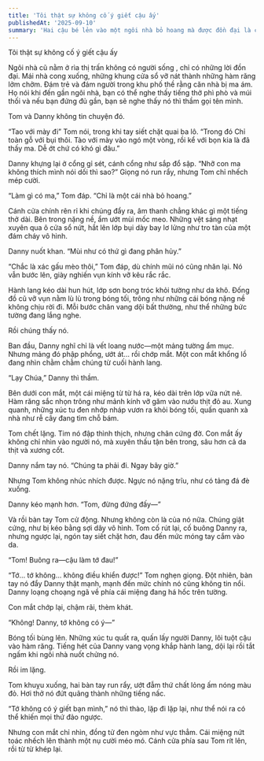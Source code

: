 ```yaml
---
title: 'Tôi thật sự không cố ý giết cậu ấy'
publishedAt: '2025-09-10'
summary: 'Hai cậu bé lẻn vào một ngôi nhà bỏ hoang mà được đồn đại là có ma. Khi bước vào bên trong, hai đứa trẻ nhận ra nơi này không hề bị bỏ hoang mà ngược lại ẩn chứa một bí mật kinh hoàng'
---
```


Tôi thật sự không cố ý giết cậu ấy

Ngôi nhà cũ nằm ở rìa thị trấn không có người sống , chỉ có những lời đồn đại. Mái nhà cong xuống, những khung cửa sổ vỡ nát thành những hàm răng lởm chởm. Đám trẻ và đám người trong khu phố thề rằng căn nhà bị ma ám. Họ nói  khi đến gần ngôi nhà, bạn có thể nghe thấy tiếng thở phì phò và múi thối 
và nếu bạn đứng đủ gần, bạn sẽ nghe thấy nó thì thầm gọi tên mình.

Tom và Danny không tin chuyện đó.

“Tao với mày đi” Tom nói, trong khi tay siết chặt quai ba lô. “Trong đó Chỉ toàn gỗ với bụi thôi. Tào với mày vào ngó một vòng, rồi kể với bọn kia là đã thấy ma. Dễ ớt chứ có khó gì đâu.”

Danny khựng lại ở cổng gỉ sét, cánh cổng như sắp đổ sập. “Nhỡ con ma không thích mình nói dối thì sao?” Giọng nó run rẩy, nhưng Tom chỉ nhếch mép cười.

“Làm gì có ma,” Tom đáp. “Chỉ là một cái nhà bỏ hoang.”

Cánh cửa chính rên rỉ khi chúng đẩy ra, âm thanh chẳng khác gì một tiếng thở dài. Bên trong nặng nề, ẩm ướt mùi mốc meo. Những vệt sáng nhạt xuyên qua ô cửa sổ nứt, hắt lên lớp bụi dày bay lơ lửng như tro tàn của một đám cháy vô hình.

Danny nuốt khan. “Mùi như có thứ gì đang phân hủy.”

“Chắc là xác gấu mèo thôi,” Tom đáp, dù chính mũi nó cũng nhăn lại. Nó vẫn bước lên, giày nghiến vụn kính vỡ kêu rắc rắc.

Hành lang kéo dài hun hút, lớp sơn bong tróc khỏi tường như da khô. Đống đồ cũ vỡ vụn nằm lù lù trong bóng tối, trông như những cái bóng nặng nề không chịu rời đi. Mỗi bước chân vang dội bất thường, như thể những bức tường đang lắng nghe.

Rồi chúng thấy nó.

Ban đầu, Danny nghĩ chỉ là vết loang nước—một mảng tường ẩm mục. Nhưng mảng đó phập phồng, ướt át… rồi chớp mắt. Một con mắt khổng lồ đang nhìn chằm chằm chúng từ cuối hành lang.

“Lạy Chúa,” Danny thì thầm.

Bên dưới con mắt, một cái miệng từ từ há ra, kéo dài trên lớp vữa nứt nẻ. Hàm răng sắc nhọn trông như mảnh kính vỡ găm vào nướu thịt đỏ au. Xung quanh, những xúc tu đen nhớp nháp vươn ra khỏi bóng tối, quấn quanh xà nhà như rễ cây đang tìm chỗ bám.

Tom chết lặng. Tim nó đập thình thịch, nhưng chân cứng đờ. Con mắt ấy không chỉ nhìn vào người nó, mà xuyên thấu tận bên trong, sâu hơn cả da thịt và xương cốt.

Danny nắm tay nó. “Chúng ta phải đi. Ngay bây giờ.”

Nhưng Tom không nhúc nhích được. Ngực nó nặng trĩu, như có tảng đá đè xuống.

Danny kéo mạnh hơn. “Tom, đừng đứng đấy—”

Và rồi bàn tay Tom cử động. Nhưng không còn là của nó nữa. Chúng giật cứng, như bị kéo bằng sợi dây vô hình. Tom cố rút lại, cố buông Danny ra, nhưng ngược lại, ngón tay siết chặt hơn, đau đến mức móng tay cắm vào da.

“Tom! Buông ra—cậu làm tớ đau!”

“Tớ… tớ không… không điều khiển được!” Tom nghẹn giọng. Đột nhiên, bàn tay nó đẩy Danny thật mạnh, mạnh đến mức chính nó cũng không tin nổi. Danny loạng choạng ngã về phía cái miệng đang há hốc trên tường.

Con mắt chớp lại, chậm rãi, thèm khát.

“Không! Danny, tớ không có ý—”

Bóng tối bùng lên. Những xúc tu quất ra, quấn lấy người Danny, lôi tuột cậu vào hàm răng. Tiếng hét của Danny vang vọng khắp hành lang, dội lại rồi tắt ngấm khi ngôi nhà nuốt chửng nó.

Rồi im lặng.

Tom khuỵu xuống, hai bàn tay run rẩy, ướt đẫm thứ chất lỏng ấm nóng màu đỏ. Hơi thở nó đứt quãng thành những tiếng nấc.

“Tớ không có ý giết bạn mình,” nó thì thào, lặp đi lặp lại, như thể nói ra có thể khiến mọi thứ đảo ngược.

Nhưng con mắt chỉ nhìn, đồng tử đen ngòm như vực thẳm. Cái miệng nứt toác nhếch lên thành một nụ cười méo mó. Cánh cửa phía sau Tom rít lên, rồi từ từ khép lại.